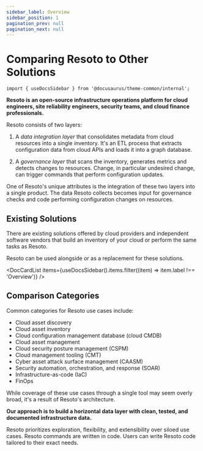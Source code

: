 ```yaml
---
sidebar_label: Overview
sidebar_position: 1
pagination_prev: null
pagination_next: null
---
```


# Comparing Resoto to Other Solutions

```mdx-code-block
import { useDocsSidebar } from '@docusaurus/theme-common/internal';
```

**Resoto is an open-source infrastructure operations platform for cloud engineers, site reliability engineers, security teams, and cloud finance professionals.**

Resoto consists of two layers:

1. A _data integration layer_ that consolidates metadata from cloud resources into a single inventory. It's an ETL process that extracts configuration data from cloud APIs and loads it into a graph database.

2. A _governance layer_ that scans the inventory, generates metrics and detects changes to resources. Change, in particular undesired change, can trigger commands that perform configuration updates.

One of Resoto's unique attributes is the integration of these two layers into a single product. The data Resoto collects becomes input for governance checks and code performing configuration changes on resources.

## Existing Solutions

There are existing solutions offered by cloud providers and independent software vendors that build an inventory of your cloud or perform the same tasks as Resoto.

Resoto can be used alongside or as a replacement for these solutions.

<DocCardList items={useDocsSidebar().items.filter((item) => item.label !== 'Overview')} />

## Comparison Categories

Common categories for Resoto use cases include:

- Cloud asset discovery
- Cloud asset inventory
- Cloud configuration management database (cloud CMDB)
- Cloud asset management
- Cloud security posture management (CSPM)
- Cloud management tooling (CMT)
- Cyber asset attack surface management (CAASM)
- Security automation, orchestration, and response (SOAR)
- Infrastructure-as-code (IaC)
- FinOps

While coverage of these use cases through a single tool may seem overly broad, it's a result of Resoto's architecture.

**Our approach is to build a horizontal data layer with clean, tested, and documented infrastructure data.**

Resoto prioritizes exploration, flexibility, and extensibility over siloed use cases. Resoto commands are written in code. Users can write Resoto code tailored to their exact needs.
